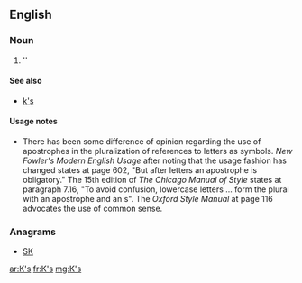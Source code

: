 {{also|ks|KS|kS|k's}}

==English==

===Noun===
{{head|en|plural}}

# ''{{plural of|K|lang=en|nocat=1}}

====See also====
* [[k's]]

====Usage notes====
* There has been some difference of opinion regarding the use of apostrophes in the pluralization of references to letters as symbols.  ''New Fowler's Modern English Usage'' after noting that the usage fashion has changed states at page 602, "But after letters an apostrophe is obligatory."    The 15th edition of ''The Chicago Manual of Style'' states at paragraph 7.16, "To avoid confusion, lowercase letters ... form the plural with an apostrophe and an s".  The ''Oxford Style Manual'' at page 116 advocates the use of common sense.

===Anagrams===
* [[SK#English|SK]]

[[ar:K's]]
[[fr:K's]]
[[mg:K's]]